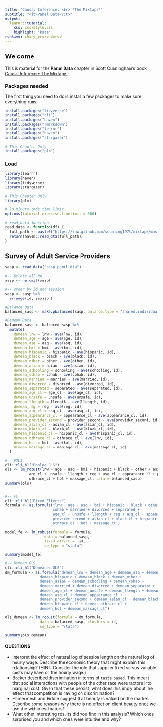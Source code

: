 ```yaml
---
title: "Causal Inference: <br> *The Mixtape*"
subtitle: "<it>Panel Data</it>"
output: 
  learnr::tutorial:
    css: css/style.css
    highlight: "kate"
runtime: shiny_prerendered
---
```


## Welcome

This is material for the **Panel Data** chapter in Scott Cunningham's book, [Causal Inference: The Mixtape.](https://mixtape.scunning.com/)

### Packages needed

The first thing you need to do is install a few packages to make sure everything runs:

```r
install.packages("tidyverse")
install.packages("cli")
install.packages("haven")
install.packages("rmarkdown")
install.packages("learnr")
install.packages("haven")
install.packages("stargazer")

# This Chapter Only
install.packages("plm")
```

### Load

```r
library(learnr)
library(haven)
library(tidyverse)
library(stargazer)

# This Chapter Only
library(plm)

# 10 minute code time limit
options(tutorial.exercise.timelimit = 600)

# read_data function
read_data <- function(df) {
  full_path <- paste0("https://raw.github.com/scunning1975/mixtape/master/", df)
  return(haven::read_dta(full_path))
}

```


## Survey of Adult Service Providers

```r

sasp <- read_data("sasp_panel.dta")

#-- Delete all NA
sasp <- na.omit(sasp)

#-- order by id and session 
sasp <- sasp %>% 
  arrange(id, session)

#Balance Data
balanced_sasp <- make.pbalanced(sasp, balance.type = "shared.individuals")

#Demean Data
balanced_sasp <- balanced_sasp %>% 
  mutate( 
    demean_lnw = lnw - ave(lnw, id),
    demean_age = age - ave(age, id),
    demean_asq = asq - ave(asq, id),
    demean_bmi = bmi - ave(bmi, id),
    demean_hispanic = hispanic - ave(hispanic, id),
    demean_black = black - ave(black, id),
    demean_other = other - ave(other, id),
    demean_asian = asian - ave(asian, id),
    demean_schooling = schooling - ave(schooling, id),
    demean_cohab = cohab - ave(cohab, id),
    demean_married = married - ave(married, id),
    demean_divorced = divorced - ave(divorced, id),
    demean_separated = separated - ave(separated, id),
    demean_age_cl = age_cl - ave(age_cl, id),
    demean_unsafe = unsafe - ave(unsafe, id),
    demean_llength = llength - ave(llength, id),
    demean_reg = reg - ave(reg, id),
    demean_asq_cl = asq_cl - ave(asq_cl, id),
    demean_appearance_cl = appearance_cl - ave(appearance_cl, id),
    demean_provider_second = provider_second - ave(provider_second, id),
    demean_asian_cl = asian_cl - ave(asian_cl, id),
    demean_black_cl = black_cl - ave(black_cl, id),
    demean_hispanic_cl = hispanic_cl - ave(hispanic_cl, id),
    demean_othrace_cl = othrace_cl - ave(lnw, id),
    demean_hot = hot - ave(hot, id),
    demean_massage_cl = massage_cl - ave(massage_cl, id)
  )

#-- POLS
cli::cli_h1("Pooled OLS") 
ols <- lm_robust(lnw ~ age + asq + bmi + hispanic + black + other + asian + schooling + cohab + married + divorced + separated + 
           age_cl + unsafe + llength + reg + asq_cl + appearance_cl + provider_second + asian_cl + black_cl + hispanic_cl + 
           othrace_cl + hot + massage_cl, data = balanced_sasp)
summary(ols)


#-- FE
cli::cli_h1("Fixed Effects") 
formula <- as.formula("lnw ~ age + asq + bmi + hispanic + black + other + asian + schooling + 
                      cohab + married + divorced + separated + 
                      age_cl + unsafe + llength + reg + asq_cl + appearance_cl + 
                      provider_second + asian_cl + black_cl + hispanic_cl + 
                      othrace_cl + hot + massage_cl")

model_fe <- lm_robust(formula = formula,
                  data = balanced_sasp, 
                  fixed_effect = ~id, 
                  se_type = "stata")

summary(model_fe)

#-- Demean OLS
cli::cli_h1("Demeaned OLS") 
dm_formula <- as.formula("demean_lnw ~ demean_age + demean_asq + demean_bmi + 
                demean_hispanic + demean_black + demean_other +
                demean_asian + demean_schooling + demean_cohab + 
                demean_married + demean_divorced + demean_separated +
                demean_age_cl + demean_unsafe + demean_llength + demean_reg + 
                demean_asq_cl + demean_appearance_cl + 
                demean_provider_second + demean_asian_cl + demean_black_cl + 
                demean_hispanic_cl + demean_othrace_cl +
                demean_hot + demean_massage_cl")

ols_demean <- lm_robust(formula = dm_formula, 
                data = balanced_sasp, clusters = id,
                se_type = "stata")

summary(ols_demean)

```

#### QUESTIONS
- Interpret the effect of natural log of session length on the natural log of hourly wage.  Describe the economic theory that might explain this relationship?  (HINT: Consider the role that supplier fixed versus variable costs may have on the hourly wage.)
- Becker described discrimination in terms of ``taste based``.  This meant that social interactions with people of the other race were factors into marginal cost.  Given that these persist, what does this imply about the effect that competition is having on discrimination?
- Hamermesh and Biddle suggest that beauty is valued on the market.  Describe some reasons why there is no effect on client beauty once we use the within estimators?
- What other interesting results did you find in this analysis?  Which ones surprised you and which ones were intuitive and why?

